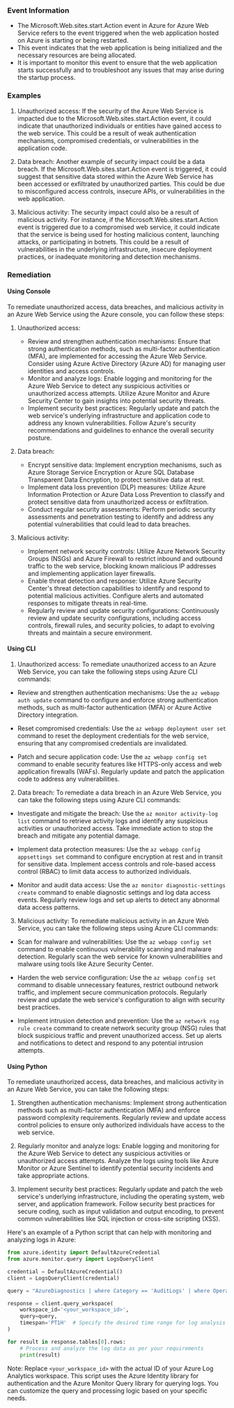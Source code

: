 
### Event Information

- The Microsoft.Web.sites.start.Action event in Azure for Azure Web Service refers to the event triggered when the web application hosted on Azure is starting or being restarted.
- This event indicates that the web application is being initialized and the necessary resources are being allocated.
- It is important to monitor this event to ensure that the web application starts successfully and to troubleshoot any issues that may arise during the startup process.


### Examples

1. Unauthorized access: If the security of the Azure Web Service is impacted due to the Microsoft.Web.sites.start.Action event, it could indicate that unauthorized individuals or entities have gained access to the web service. This could be a result of weak authentication mechanisms, compromised credentials, or vulnerabilities in the application code.

2. Data breach: Another example of security impact could be a data breach. If the Microsoft.Web.sites.start.Action event is triggered, it could suggest that sensitive data stored within the Azure Web Service has been accessed or exfiltrated by unauthorized parties. This could be due to misconfigured access controls, insecure APIs, or vulnerabilities in the web application.

3. Malicious activity: The security impact could also be a result of malicious activity. For instance, if the Microsoft.Web.sites.start.Action event is triggered due to a compromised web service, it could indicate that the service is being used for hosting malicious content, launching attacks, or participating in botnets. This could be a result of vulnerabilities in the underlying infrastructure, insecure deployment practices, or inadequate monitoring and detection mechanisms.

### Remediation

#### Using Console

To remediate unauthorized access, data breaches, and malicious activity in an Azure Web Service using the Azure console, you can follow these steps:

1. Unauthorized access:
   - Review and strengthen authentication mechanisms: Ensure that strong authentication methods, such as multi-factor authentication (MFA), are implemented for accessing the Azure Web Service. Consider using Azure Active Directory (Azure AD) for managing user identities and access controls.
   - Monitor and analyze logs: Enable logging and monitoring for the Azure Web Service to detect any suspicious activities or unauthorized access attempts. Utilize Azure Monitor and Azure Security Center to gain insights into potential security threats.
   - Implement security best practices: Regularly update and patch the web service's underlying infrastructure and application code to address any known vulnerabilities. Follow Azure's security recommendations and guidelines to enhance the overall security posture.

2. Data breach:
   - Encrypt sensitive data: Implement encryption mechanisms, such as Azure Storage Service Encryption or Azure SQL Database Transparent Data Encryption, to protect sensitive data at rest.
   - Implement data loss prevention (DLP) measures: Utilize Azure Information Protection or Azure Data Loss Prevention to classify and protect sensitive data from unauthorized access or exfiltration.
   - Conduct regular security assessments: Perform periodic security assessments and penetration testing to identify and address any potential vulnerabilities that could lead to data breaches.

3. Malicious activity:
   - Implement network security controls: Utilize Azure Network Security Groups (NSGs) and Azure Firewall to restrict inbound and outbound traffic to the web service, blocking known malicious IP addresses and implementing application layer firewalls.
   - Enable threat detection and response: Utilize Azure Security Center's threat detection capabilities to identify and respond to potential malicious activities. Configure alerts and automated responses to mitigate threats in real-time.
   - Regularly review and update security configurations: Continuously review and update security configurations, including access controls, firewall rules, and security policies, to adapt to evolving threats and maintain a secure environment.

#### Using CLI

1. Unauthorized access: To remediate unauthorized access to an Azure Web Service, you can take the following steps using Azure CLI commands:

- Review and strengthen authentication mechanisms: Use the `az webapp auth update` command to configure and enforce strong authentication methods, such as multi-factor authentication (MFA) or Azure Active Directory integration.

- Reset compromised credentials: Use the `az webapp deployment user set` command to reset the deployment credentials for the web service, ensuring that any compromised credentials are invalidated.

- Patch and secure application code: Use the `az webapp config set` command to enable security features like HTTPS-only access and web application firewalls (WAFs). Regularly update and patch the application code to address any vulnerabilities.

2. Data breach: To remediate a data breach in an Azure Web Service, you can take the following steps using Azure CLI commands:

- Investigate and mitigate the breach: Use the `az monitor activity-log list` command to retrieve activity logs and identify any suspicious activities or unauthorized access. Take immediate action to stop the breach and mitigate any potential damage.

- Implement data protection measures: Use the `az webapp config appsettings set` command to configure encryption at rest and in transit for sensitive data. Implement access controls and role-based access control (RBAC) to limit data access to authorized individuals.

- Monitor and audit data access: Use the `az monitor diagnostic-settings create` command to enable diagnostic settings and log data access events. Regularly review logs and set up alerts to detect any abnormal data access patterns.

3. Malicious activity: To remediate malicious activity in an Azure Web Service, you can take the following steps using Azure CLI commands:

- Scan for malware and vulnerabilities: Use the `az webapp config set` command to enable continuous vulnerability scanning and malware detection. Regularly scan the web service for known vulnerabilities and malware using tools like Azure Security Center.

- Harden the web service configuration: Use the `az webapp config set` command to disable unnecessary features, restrict outbound network traffic, and implement secure communication protocols. Regularly review and update the web service's configuration to align with security best practices.

- Implement intrusion detection and prevention: Use the `az network nsg rule create` command to create network security group (NSG) rules that block suspicious traffic and prevent unauthorized access. Set up alerts and notifications to detect and respond to any potential intrusion attempts.

#### Using Python

To remediate unauthorized access, data breaches, and malicious activity in an Azure Web Service, you can take the following steps:

1. Strengthen authentication mechanisms: Implement strong authentication methods such as multi-factor authentication (MFA) and enforce password complexity requirements. Regularly review and update access control policies to ensure only authorized individuals have access to the web service.

2. Regularly monitor and analyze logs: Enable logging and monitoring for the Azure Web Service to detect any suspicious activities or unauthorized access attempts. Analyze the logs using tools like Azure Monitor or Azure Sentinel to identify potential security incidents and take appropriate actions.

3. Implement security best practices: Regularly update and patch the web service's underlying infrastructure, including the operating system, web server, and application framework. Follow security best practices for secure coding, such as input validation and output encoding, to prevent common vulnerabilities like SQL injection or cross-site scripting (XSS).

Here's an example of a Python script that can help with monitoring and analyzing logs in Azure:

```python
from azure.identity import DefaultAzureCredential
from azure.monitor.query import LogsQueryClient

credential = DefaultAzureCredential()
client = LogsQueryClient(credential)

query = "AzureDiagnostics | where Category == 'AuditLogs' | where OperationName == 'Microsoft.Web/sites/start/action'"

response = client.query_workspace(
    workspace_id='<your_workspace_id>',
    query=query,
    timespan='PT1H'  # Specify the desired time range for log analysis
)

for result in response.tables[0].rows:
    # Process and analyze the log data as per your requirements
    print(result)
```

Note: Replace `<your_workspace_id>` with the actual ID of your Azure Log Analytics workspace. This script uses the Azure Identity library for authentication and the Azure Monitor Query library for querying logs. You can customize the query and processing logic based on your specific needs.

